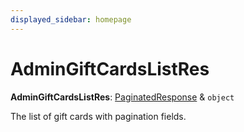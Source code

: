 ```yaml
---
displayed_sidebar: homepage
---
```



# AdminGiftCardsListRes

 **AdminGiftCardsListRes**: [PaginatedResponse](../interfaces/medusa.PaginatedResponse.mdx) & `object`

The list of gift cards with pagination fields.
